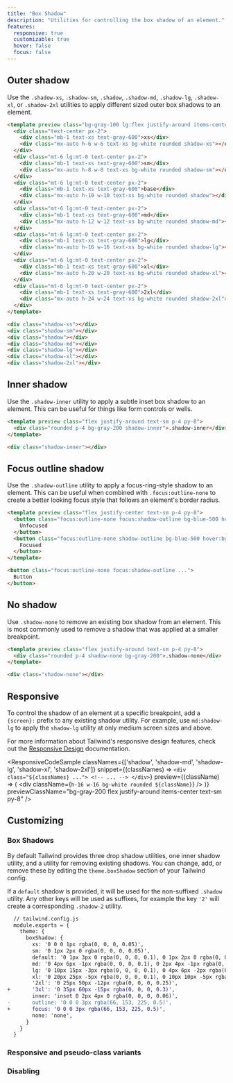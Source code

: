 ```yaml
---
title: "Box Shadow"
description: "Utilities for controlling the box shadow of an element."
features:
  responsive: true
  customizable: true
  hover: false
  focus: false
---
```




## Outer shadow

Use the `.shadow-xs`, `.shadow-sm`, `.shadow`, `.shadow-md`, `.shadow-lg`, `.shadow-xl`, or `.shadow-2xl` utilities to apply different sized outer box shadows to an element.

```html
<template preview class="bg-gray-100 lg:flex justify-around items-center text-sm p-4 py-8">
  <div class="text-center px-2">
    <div class="mb-1 text-xs text-gray-600">xs</div>
    <div class="mx-auto h-6 w-6 text-xs bg-white rounded shadow-xs"></div>
  </div>
  <div class="mt-6 lg:mt-0 text-center px-2">
    <div class="mb-1 text-xs text-gray-600">sm</div>
    <div class="mx-auto h-8 w-8 text-xs bg-white rounded shadow-sm"></div>
  </div>
  <div class="mt-6 lg:mt-0 text-center px-2">
    <div class="mb-1 text-xs text-gray-600">base</div>
    <div class="mx-auto h-10 w-10 text-xs bg-white rounded shadow"></div>
  </div>
  <div class="mt-6 lg:mt-0 text-center px-2">
    <div class="mb-1 text-xs text-gray-600">md</div>
    <div class="mx-auto h-12 w-12 text-xs bg-white rounded shadow-md"></div>
  </div>
  <div class="mt-6 lg:mt-0 text-center px-2">
    <div class="mb-1 text-xs text-gray-600">lg</div>
    <div class="mx-auto h-16 w-16 text-xs bg-white rounded shadow-lg"></div>
  </div>
  <div class="mt-6 lg:mt-0 text-center px-2">
    <div class="mb-1 text-xs text-gray-600">xl</div>
    <div class="mx-auto h-20 w-20 text-xs bg-white rounded shadow-xl"></div>
  </div>
  <div class="mt-6 lg:mt-0 text-center px-2">
    <div class="mb-1 text-xs text-gray-600">2xl</div>
    <div class="mx-auto h-24 w-24 text-xs bg-white rounded shadow-2xl"></div>
  </div>
</template>

<div class="shadow-xs"></div>
<div class="shadow-sm"></div>
<div class="shadow"></div>
<div class="shadow-md"></div>
<div class="shadow-lg"></div>
<div class="shadow-xl"></div>
<div class="shadow-2xl"></div>
```

## Inner shadow

Use the `.shadow-inner` utility to apply a subtle inset box shadow to an element. This can be useful for things like form controls or wells.

```html
<template preview class="flex justify-around text-sm p-4 py-8">
  <div class="rounded p-4 bg-gray-200 shadow-inner">.shadow-inner</div>
</template>

<div class="shadow-inner"></div>
```

## Focus outline shadow

Use the `.shadow-outline` utility to apply a focus-ring-style shadow to an element. This can be useful when combined with `.focus:outline-none` to create a better looking focus style that follows an element's border radius.

```html
<template preview class="flex justify-center text-sm p-4 py-8">
  <button class="focus:outline-none focus:shadow-outline bg-blue-500 hover:bg-blue-600 text-white font-bold py-2 px-4 rounded w-32 mr-6">
    Unfocused
  </button>
  <button class="focus:outline-none shadow-outline bg-blue-500 hover:bg-blue-600 text-white font-bold py-2 px-4 rounded w-32">
    Focused
  </button>
</template>

<button class="focus:outline-none focus:shadow-outline ...">
  Button
</button>
```

## No shadow

Use `.shadow-none` to remove an existing box shadow from an element. This is most commonly used to remove a shadow that was applied at a smaller breakpoint.

```html
<template preview class="flex justify-around text-sm p-4 py-8">
  <div class="rounded p-4 shadow-none bg-gray-200">.shadow-none</div>
</template>

<div class="shadow-none"></div>
```

## Responsive

To control the shadow of an element at a specific breakpoint, add a `{screen}:` prefix to any existing shadow utility. For example, use `md:shadow-lg` to apply the `shadow-lg` utility at only medium screen sizes and above.

For more information about Tailwind's responsive design features, check out the [Responsive Design](/docs/responsive-design) documentation.

<ResponsiveCodeSample
  classNames={['shadow', 'shadow-md', 'shadow-lg', 'shadow-xl', 'shadow-2xl']}
  snippet={(classNames) => `
    <div class="${classNames} ...">
      <!-- ... -->
    </div>
  `}
  preview={(className) => (
    <div className={`h-16 w-16 bg-white rounded ${className}`} />
  )}
  previewClassName="bg-gray-200 flex justify-around items-center text-sm py-8"
/>

## Customizing

### Box Shadows

By default Tailwind provides three drop shadow utilities, one inner shadow utility, and a utility for removing existing shadows. You can change, add, or remove these by editing the `theme.boxShadow` section of your Tailwind config.

If a `default` shadow is provided, it will be used for the non-suffixed `.shadow` utility. Any other keys will be used as suffixes, for example the key `'2'` will create a corresponding `.shadow-2` utility.

```diff
  // tailwind.config.js
  module.exports = {
    theme: {
      boxShadow: {
        xs: '0 0 0 1px rgba(0, 0, 0, 0.05)',
        sm: '0 1px 2px 0 rgba(0, 0, 0, 0.05)',
        default: '0 1px 3px 0 rgba(0, 0, 0, 0.1), 0 1px 2px 0 rgba(0, 0, 0, 0.06)',
        md: '0 4px 6px -1px rgba(0, 0, 0, 0.1), 0 2px 4px -1px rgba(0, 0, 0, 0.06)',
        lg: '0 10px 15px -3px rgba(0, 0, 0, 0.1), 0 4px 6px -2px rgba(0, 0, 0, 0.05)',
        xl: '0 20px 25px -5px rgba(0, 0, 0, 0.1), 0 10px 10px -5px rgba(0, 0, 0, 0.04)',
        '2xl': '0 25px 50px -12px rgba(0, 0, 0, 0.25)',
+       '3xl': '0 35px 60px -15px rgba(0, 0, 0, 0.3)',
        inner: 'inset 0 2px 4px 0 rgba(0, 0, 0, 0.06)',
-       outline: '0 0 0 3px rgba(66, 153, 225, 0.5)',
+       focus: '0 0 0 3px rgba(66, 153, 225, 0.5)',
        none: 'none',
      }
    }
  }
```

### Responsive and pseudo-class variants

<Variants plugin="boxShadow" />

### Disabling

<Disabling plugin="boxShadow" />
